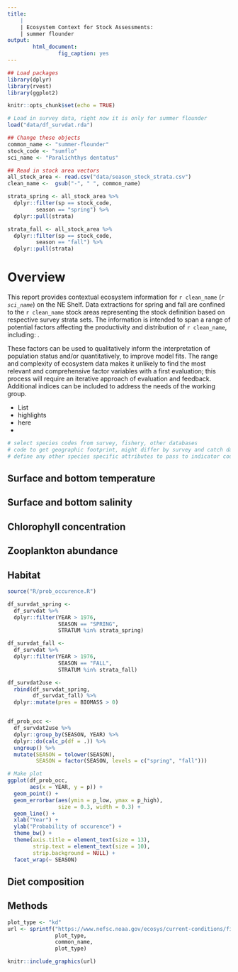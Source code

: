 ```yaml
---
title:
    | 
    | Ecosystem Context for Stock Assessments:
    | summer flounder
output: 
        html_document:
                fig_caption: yes
---
```



<!---
INSTRUCTIONS:
1) Save the ECSA_template.rmd as a new file, e.g., "ECSA_summer-flounder.rmd"
2) Change the title in the yaml to the common name
3) Modify the common name and stock code in the "setup" code chunk
4) Add the appropriate text and methods for the stock and knit!

-->

```r
## Load packages
library(dplyr)
library(rvest)
library(ggplot2)

knitr::opts_chunk$set(echo = TRUE)

# Load in survey data, right now it is only for summer flounder
load("data/df_survdat.rda")

## Change these objects
common_name <- "summer-flounder"
stock_code <- "sumflo"
sci_name <- "Paralichthys dentatus"

## Read in stock area vectors
all_stock_area <- read.csv("data/season_stock_strata.csv")
clean_name <-  gsub("-", " ", common_name)

strata_spring <- all_stock_area %>% 
  dplyr::filter(sp == stock_code,
         season == "spring") %>% 
  dplyr::pull(strata)

strata_fall <- all_stock_area %>% 
  dplyr::filter(sp == stock_code,
         season == "fall") %>% 
  dplyr::pull(strata)

```


# Overview
This report provides contextual ecosystem information for `r clean_name` (*`r sci_name`*) on the NE Shelf. Data extractions for spring and fall are confined to the `r clean_name` stock areas representing the stock definition based on respective survey strata sets. The information is intended to span a range of potential factors affecting the productivity and distribution of `r clean_name`, including: . 

These factors can be used to qualitatively inform the interpretation of population status and/or quantitatively, to improve model fits. The range and complexity of ecosystem data makes it unlikely to find the most relevant and comprehensive factor variables with a first evaluation; this process will require an iterative approach of evaluation and feedback. Additional indices can be included to address the needs of the working group.

* List
* highlights
* here
* 

```r

# select species codes from survey, fishery, other databases
# code to get geographic footprint, might differ by survey and catch data
# define any other species specific attributes to pass to indicator code below

```


## Surface and bottom temperature

## Surface and bottom salinity

## Chlorophyll concentration

## Zooplankton abundance

## Habitat


```r

source("R/prob_occurence.R")

df_survdat_spring <-
  df_survdat %>%
  dplyr::filter(YEAR > 1976,
                SEASON == "SPRING",
                STRATUM %in% strata_spring)

df_survdat_fall <-
  df_survdat %>%
  dplyr::filter(YEAR > 1976,
                SEASON == "FALL",
                STRATUM %in% strata_fall)

df_survdat2use <-
  rbind(df_survdat_spring,
        df_survdat_fall) %>%
  dplyr::mutate(pres = BIOMASS > 0)


df_prob_occ <-
  df_survdat2use %>%
  dplyr::group_by(SEASON, YEAR) %>%
  dplyr::do(calc_p(df = .)) %>% 
  ungroup() %>% 
  mutate(SEASON = tolower(SEASON),
         SEASON = factor(SEASON, levels = c("spring", "fall")))

# Make plot
ggplot(df_prob_occ, 
       aes(x = YEAR, y = p)) +
  geom_point() +
  geom_errorbar(aes(ymin = p_low, ymax = p_high), 
                size = 0.3, width = 0.3) +
  geom_line() +
  xlab("Year") +
  ylab("Probability of occurence") +
  theme_bw() +
  theme(axis.title = element_text(size = 13),
        strip.text = element_text(size = 10),
        strip.background = NULL) +
  facet_wrap(~ SEASON)

```

## Diet composition

## Methods

<!---
Use the following to pull indices from the current conditions or elsewhere
-->
```r
plot_type <- "kd"
url <- sprintf("https://www.nefsc.noaa.gov/ecosys/current-conditions/figures/%s/%s-%s.png",
               plot_type,
               common_name,
               plot_type)

knitr::include_graphics(url)
```
